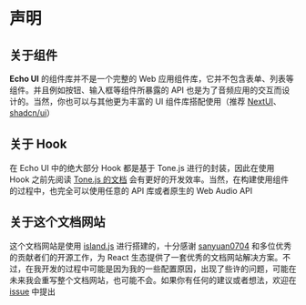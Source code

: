 # 声明

## 关于组件

**Echo UI** 的组件库并不是一个完整的 Web 应用组件库，它并不包含表单、列表等组件。并且例如按钮、输入框等组件所暴露的 API 也是为了音频应用的交互而设计的。当然，你也可以与其他更为丰富的 UI 组件库搭配使用（推荐 [NextUI](https://nextui.org/docs/guide/introduction)、[shadcn/ui](https://ui.shadcn.com/)）

## 关于 Hook

在 Echo UI 中的绝大部分 Hook 都是基于 Tone.js 进行的封装，因此在使用 Hook 之前先阅读 [Tone.js 的文档](https://tonejs.github.io/) 会有更好的开发效率。当然，在构建使用组件的过程中，也完全可以使用任意的 API 库或者原生的 Web Audio API

## 关于这个文档网站

这个文档网站是使用 [island.js](https://islandjs.dev/en) 进行搭建的，十分感谢 [sanyuan0704](https://github.com/sanyuan0704) 和多位优秀的贡献者们的开源工作，为 React 生态提供了一套优秀的文档网站解决方案。不过，在我开发的过程中可能是因为我的一些配置原因，出现了些许的问题，可能在未来我会重写整个文档网站，也可能不会。如果你有任何的建议或者想法，欢迎在 [issue](https://github.com/codeacme17/echo-ui/issues) 中提出
